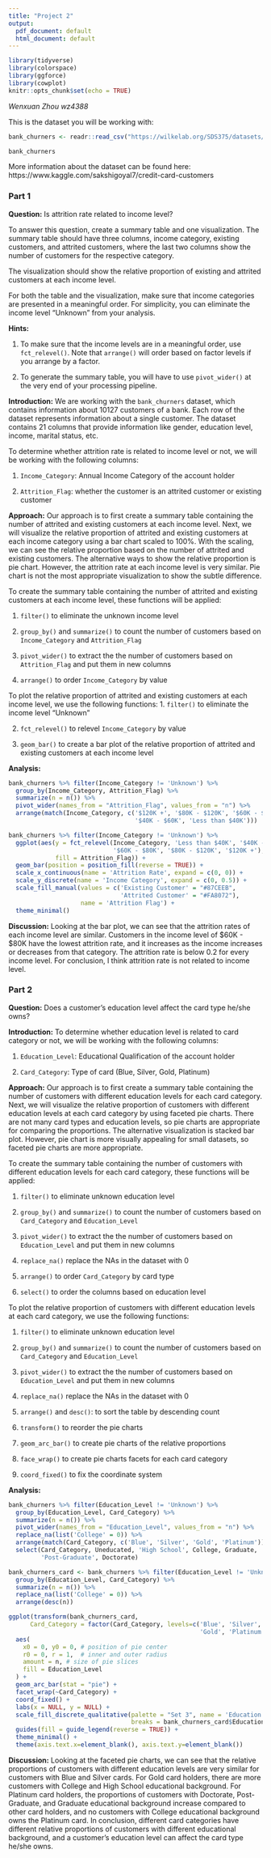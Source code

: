 ```yaml
---
title: "Project 2"
output:
  pdf_document: default
  html_document: default
---
```


```r
library(tidyverse)
library(colorspace)
library(ggforce)
library(cowplot)
knitr::opts_chunk$set(echo = TRUE)
```

*Wenxuan Zhou wz4388*

This is the dataset you will be working with:

```r
bank_churners <- readr::read_csv("https://wilkelab.org/SDS375/datasets/bank_churners.csv")

bank_churners
```

More information about the dataset can be found here:
https://www.kaggle.com/sakshigoyal7/credit-card-customers

### **Part 1**

**Question:** Is attrition rate related to income level?

To answer this question, create a summary table and one visualization. The summary table should have three columns, income category, existing customers, and attrited customers, where the last two columns show the number of customers for the respective category.

The visualization should show the relative proportion of existing and attrited customers at each income level.

For both the table and the visualization, make sure that income categories are presented in a meaningful order. For simplicity, you can eliminate the income level "Unknown" from your analysis.

**Hints:**

1. To make sure that the income levels are in a meaningful order, use `fct_relevel()`. Note that `arrange()` will order based on factor levels if you arrange by a factor.

2. To generate the summary table, you will have to use `pivot_wider()` at the very end of your processing pipeline.


**Introduction:** We are working with the `bank_churners` dataset, which contains information about 10127 customers of a bank. Each row of the dataset represents information about a single customer. The dataset contains 21 columns that provide information like gender, education level, income, marital status, etc.


To determine whether attrition rate is related to income level or not, we will be working with the following columns:

1. `Income_Category`: Annual Income Category of the account holder

2. `Attrition_Flag`: whether the customer is an attrited customer or existing customer

**Approach:** Our approach is to first create a summary table containing the number of attrited and existing customers at each income level. Next, we will visualize the relative proportion of attrited and existing customers at each income category using a bar chart scaled to 100%. With the scaling, we can see the relative proportion based on the number of attrited and existing customers. The alternative ways to show the relative proportion is pie chart. However, the attrition rate at each income level is very similar. Pie chart is not the most appropriate visualization to show the subtle difference. 

To create the summary table containing the number of attrited and existing customers at each income level, these functions will be applied:

1. `filter()` to eliminate the unknown income level

2. `group_by()` and `summarize()` to count the number of customers based on `Income_Category` and `Attrition_Flag`

3. `pivot_wider()` to extract the the number of customers based on `Attrition_Flag` and put them in new columns

4. `arrange()` to order `Income_Category` by value 

To plot the relative proportion of attrited and existing customers at each income level, we use the following functions: 
1. `filter()` to eliminate the income level "Unknown"

2. `fct_relevel()` to relevel `Income_Category` by value

3. `geom_bar()` to create a bar plot of the relative proportion of attrited and existing customers at each income level

**Analysis:**

```r

bank_churners %>% filter(Income_Category != 'Unknown') %>% 
  group_by(Income_Category, Attrition_Flag) %>% 
  summarize(n = n()) %>% 
  pivot_wider(names_from = "Attrition_Flag", values_from = "n") %>% 
  arrange(match(Income_Category, c('$120K +', '$80K - $120K', '$60K - $80K', 
                                   '$40K - $60K', 'Less than $40K')))

bank_churners %>% filter(Income_Category != 'Unknown') %>% 
  ggplot(aes(y = fct_relevel(Income_Category, 'Less than $40K', '$40K - $60K', 
                             '$60K - $80K', '$80K - $120K', '$120K +'), 
             fill = Attrition_Flag)) +
  geom_bar(position = position_fill(reverse = TRUE)) +
  scale_x_continuous(name = 'Attrition Rate', expand = c(0, 0)) + 
  scale_y_discrete(name = 'Income Category', expand = c(0, 0.5)) +
  scale_fill_manual(values = c('Existing Customer' = "#87CEEB", 
                               'Attrited Customer' = "#FA8072"),
                    name = 'Attrition Flag') +
  theme_minimal()

```

**Discussion:** Looking at the bar plot, we can see that the attrition rates of each income level are similar. Customers in the income level of $60K - $80K have the lowest attrition rate, and it increases as the income increases or decreases from that category. The attrition rate is below 0.2 for every income level. For conclusion, I think attrition rate is not related to income level.

### **Part 2**

**Question:** Does a customer's education level affect the card type he/she owns?

**Introduction:** 
To determine whether education level is related to card category or not, we will be working with the following columns:

1. `Education_Level`: Educational Qualification of the account holder

2. `Card_Category`: Type of card (Blue, Silver, Gold, Platinum)

**Approach:** Our approach is to first create a summary table containing the number of customers with different education levels for each card category. Next, we will visualize the relative proportion of customers with different education levels at each card category by using faceted pie charts. There are not many card types and education levels, so pie charts are appropriate for comparing the proportions. The alternative visualization is stacked bar plot. However, pie chart is more visually appealing for small datasets, so faceted pie charts are more appropriate.  

To create the summary table containing the number of customers with different education levels for each card category, these functions will be applied:

1. `filter()` to eliminate unknown education level

2. `group_by()` and `summarize()` to count the number of customers based on `Card_Category` and `Education_Level`

3. `pivot_wider()` to extract the the number of customers based on `Education_Level` and put them in new columns

4. `replace_na()` replace the NAs in the dataset with 0

5. `arrange()` to order `Card_Category` by card type

6. `select()` to order the columns based on education level


To plot the relative proportion of customers with different education levels at each card category, we use the following functions: 

1. `filter()` to eliminate unknown education level

2. `group_by()` and `summarize()` to count the number of customers based on `Card_Category` and `Education_Level`

3. `pivot_wider()` to extract the the number of customers based on `Education_Level` and put them in new columns

4. `replace_na()` replace the NAs in the dataset with 0

5. `arrange()` and `desc()`: to sort the table by descending count

6. `transform()` to reorder the pie charts

7. `geom_arc_bar()` to create pie charts of the relative proportions

8. `face_wrap()` to create pie charts facets for each card category

9. `coord_fixed()` to fix the coordinate system

**Analysis:**

```r

bank_churners %>% filter(Education_Level != 'Unknown') %>% 
  group_by(Education_Level, Card_Category) %>% 
  summarize(n = n()) %>% 
  pivot_wider(names_from = "Education_Level", values_from = "n") %>% 
  replace_na(list('College' = 0)) %>% 
  arrange(match(Card_Category, c('Blue', 'Silver', 'Gold', 'Platinum'))) %>% 
  select(Card_Category, Uneducated, 'High School', College, Graduate, 
         'Post-Graduate', Doctorate)

bank_churners_card <- bank_churners %>% filter(Education_Level != 'Unknown') %>% 
  group_by(Education_Level, Card_Category) %>% 
  summarize(n = n()) %>% 
  replace_na(list('College' = 0)) %>%  
  arrange(desc(n))

ggplot(transform(bank_churners_card,
      Card_Category = factor(Card_Category, levels=c('Blue', 'Silver', 
                                                     'Gold', 'Platinum')))) +
  aes(
    x0 = 0, y0 = 0, # position of pie center
    r0 = 0, r = 1,  # inner and outer radius
    amount = n, # size of pie slices
    fill = Education_Level
  ) + 
  geom_arc_bar(stat = "pie") +
  facet_wrap(~Card_Category) +
  coord_fixed() +
  labs(x = NULL, y = NULL) +
  scale_fill_discrete_qualitative(palette = "Set 3", name = 'Education Level', 
                                  breaks = bank_churners_card$Education_Level) +
  guides(fill = guide_legend(reverse = TRUE)) +
  theme_minimal() +
  theme(axis.text.x=element_blank(), axis.text.y=element_blank())

```

**Discussion:** Looking at the faceted pie charts, we can see that the relative proportions of customers with different education levels are very similar for customers with Blue and Silver cards. For Gold card holders, there are more customers with College and High School educational background. For Platinum card holders, the proportions of customers with Doctorate, Post-Graduate, and Graduate educational background increase compared to other card holders, and no customers with College educational background owns the Platinum card. In conclusion, different card categories have different relative proportions of customers with different educational background, and a customer's education level can affect the card type he/she owns.
